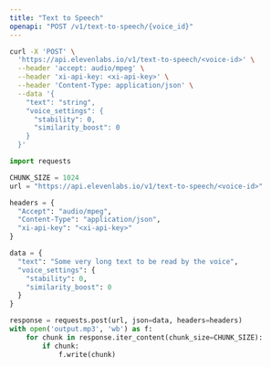 ```yaml
---
title: "Text to Speech"
openapi: "POST /v1/text-to-speech/{voice_id}"
---
```


<RequestExample>

```Bash Curl
curl -X 'POST' \
  'https://api.elevenlabs.io/v1/text-to-speech/<voice-id>' \
  --header 'accept: audio/mpeg' \
  --header 'xi-api-key: <xi-api-key>' \
  --header 'Content-Type: application/json' \
  --data '{
    "text": "string",
    "voice_settings": {
      "stability": 0,
      "similarity_boost": 0
    }
  }'
```

```Python Python
import requests

CHUNK_SIZE = 1024
url = "https://api.elevenlabs.io/v1/text-to-speech/<voice-id>"

headers = {
  "Accept": "audio/mpeg",
  "Content-Type": "application/json",
  "xi-api-key": "<xi-api-key>"
}

data = {
  "text": "Some very long text to be read by the voice",
  "voice_settings": {
    "stability": 0,
    "similarity_boost": 0
  }
}

response = requests.post(url, json=data, headers=headers)
with open('output.mp3', 'wb') as f:
    for chunk in response.iter_content(chunk_size=CHUNK_SIZE):
        if chunk:
            f.write(chunk)
```

</RequestExample>